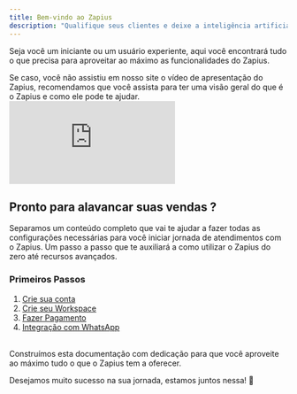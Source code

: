 ```yaml
---
title: Bem-vindo ao Zapius
description: "Qualifique seus clientes e deixe a inteligência artificial cuidar do seu atendimento."
---
```


Seja você um iniciante ou um usuário experiente, aqui você encontrará tudo o que precisa para aproveitar ao máximo as funcionalidades do Zapius.

<Info>
Se caso, você não assistiu em nosso site o vídeo de apresentação do Zapius, recomendamos que você assista para ter uma visão geral do que é o Zapius e como ele pode te ajudar.
</Info>

<iframe
  className="shadow-full rounded-lg w-full aspect-video"
  src="https://www.youtube.com/embed/xJNvewCjVPY"
  title="YouTube video player"
  frameBorder="0"
  allow="accelerometer; autoplay; clipboard-write; encrypted-media; gyroscope; picture-in-picture"
  allowFullScreen
></iframe>

## Pronto para alavancar suas vendas ?
Separamos um conteúdo completo que vai te ajudar a fazer todas as configurações necessárias para você iniciar jornada de atendimentos com o Zapius. Um passo a passo que te auxiliará a como utilizar o Zapius do zero até recursos avançados. 

### Primeiros Passos

1. [Crie sua conta](/primeiros-passos/crie-sua-conta)
2. [Crie seu Workspace](/primeiros-passos/crie-seu-workspace)
3. [Fazer Pagamento](/primeiros-passos/fazer-pagamento)
4. [Integração com WhatsApp](/primeiros-passos/integracao-com-whatsapp)

<br />
Construímos esta    documentação com dedicação para que você aproveite ao máximo tudo o que o Zapius tem a oferecer. 

Desejamos muito sucesso na sua jornada, estamos juntos nessa! 🚀